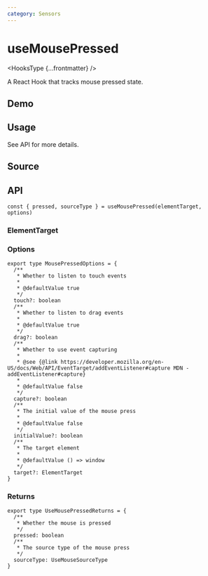 ```yaml
---
category: Sensors
---
```


# useMousePressed


<HooksType {...frontmatter} />

A React Hook that tracks mouse pressed state.

## Demo


<App />

## Usage

See API for more details.

## Source


<Source />

## API

```tsx
const { pressed, sourceType } = useMousePressed(elementTarget, options)
```

### ElementTarget


<Tip type="target" />

### Options

```tsx
export type MousePressedOptions = {
  /**
   * Whether to listen to touch events
   *
   * @defaultValue true
   */
  touch?: boolean
  /**
   * Whether to listen to drag events
   *
   * @defaultValue true
   */
  drag?: boolean
  /**
   * Whether to use event capturing
   *
   * @see {@link https://developer.mozilla.org/en-US/docs/Web/API/EventTarget/addEventListener#capture MDN - addEventListener#capture}
   *
   * @defaultValue false
   */
  capture?: boolean
  /**
   * The initial value of the mouse press
   *
   * @defaultValue false
   */
  initialValue?: boolean
  /**
   * The target element
   *
   * @defaultValue () => window
   */
  target?: ElementTarget
}
```

### Returns

```tsx
export type UseMousePressedReturns = {
  /**
   * Whether the mouse is pressed
   */
  pressed: boolean
  /**
   * The source type of the mouse press
   */
  sourceType: UseMouseSourceType
}
```
